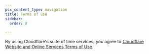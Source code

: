 ```yaml
---
pcx_content_type: navigation
title: Terms of use
sidebar:
  order: 8

---
```


By using Cloudflare's suite of time services, you agree to [Cloudflare Website and Online Services Terms of Use](https://www.cloudflare.com/website-terms/).